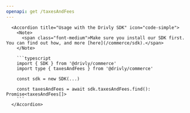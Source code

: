 ```yaml
---
openapi: get /taxesAndFees
---
```


      <Accordion title="Usage with the Drivly SDK" icon="code-simple">
        <Note>
          <span class="font-medium">Make sure you install our SDK first. You can find out how, and more [here](/commerce/sdk).</span>
        </Note>

        ```typescript
        import { SDK } from '@drivly/commerce'
        import type { taxesAndFees } from '@drivly/commerce'

        const sdk = new SDK(...)

        const taxesAndFees = await sdk.taxesAndFees.find(): Promise<taxesAndFees[]>
        ```
      </Accordion>
